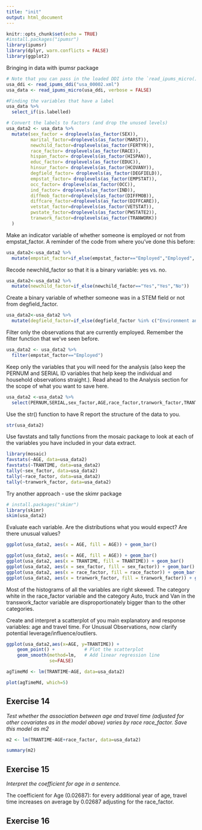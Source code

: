 ```yaml
---
title: "init"
output: html_document
---
```


```r
knitr::opts_chunk$set(echo = TRUE)
#install.packages("ipumsr")
library(ipumsr)
library(dplyr, warn.conflicts = FALSE)
library(ggplot2)
```

Bringing in data with ipumsr package

```r
# Note that you can pass in the loaded DDI into the `read_ipums_micro()`
usa_ddi <- read_ipums_ddi("usa_00002.xml")
usa_data <- read_ipums_micro(usa_ddi, verbose = FALSE)

#Finding the variables that have a label
usa_data %>%
  select_if(is.labelled)

# Convert the labels to factors (and drop the unused levels)
usa_data2 <- usa_data %>%
  mutate(sex_factor = droplevels(as_factor(SEX)),
         marital_factor=droplevels(as_factor(MARST)),
         newchild_factor=droplevels(as_factor(FERTYR)),
         race_factor= droplevels(as_factor(RACE)),
         hispan_factor= droplevels(as_factor(HISPAN)),
         educ_factor= droplevels(as_factor(EDUC)),
         hinsur_factor= droplevels(as_factor(HCOVANY)),
         degfield_factor= droplevels(as_factor(DEGFIELD)),
         empstat_factor= droplevels(as_factor(EMPSTAT)),
         occ_factor= droplevels(as_factor(OCC)),
         ind_factor= droplevels(as_factor(IND)),
         diffmob_factor=droplevels(as_factor(DIFFMOB)),
         diffcare_factor=droplevels(as_factor(DIFFCARE)),
         vetstat_factor=droplevels(as_factor(VETSTAT)),
         pwstate_factor=droplevels(as_factor(PWSTATE2)),
         tranwork_factor=droplevels(as_factor(TRANWORK))
  )
```

Make an indicator variable of whether someone is employed or not from empstat_factor. A reminder of the code from where you’ve done this before:

```r
usa_data2<-usa_data2 %>%
  mutate(empstat_factor=if_else(empstat_factor=="Employed","Employed", "Unemployed"))
```

Recode newchild_factor so that it is a binary variable: yes vs. no.

```r
usa_data2<-usa_data2 %>%
  mutate(newchild_factor=if_else(newchild_factor=="Yes","Yes","No"))
```

Create a binary variable of whether someone was in a STEM field or not from degfield_factor.

```r
usa_data2<-usa_data2 %>%
  mutate(degfield_factor=if_else(degfield_factor %in% c("Environment and Natural Resources", "Computer and Information Sciences", "Engineering", "Biology and Life Sciences", "Mathematics and Statistics", "Physical Sciences"),"STEM", "Not STEM"))
```

Filter only the observations that are currently employed. Remember the filter function that we’ve seen before.

```r
usa_data2 <- usa_data2 %>%
  filter(empstat_factor=="Employed")
```

Keep only the variables that you will need for the analysis (also keep the PERNUM and SERIAL ID variables that help keep the individual and household observations straight.). Read ahead to the Analysis section for the scope of what you want to save here.

```r
usa_data2 <-usa_data2 %>%
  select(PERNUM,SERIAL,sex_factor,AGE,race_factor,tranwork_factor,TRANTIME)
```

Use the str() function to have R report the structure of the data to you.
```r
str(usa_data2)
```

Use favstats and tally functions from the mosaic package to look at each of the variables you have included in your data extract.

```r
library(mosaic)
favstats(~AGE, data=usa_data2)
favstats(~TRANTIME, data=usa_data2)
tally(~sex_factor, data=usa_data2)
tally(~race_factor, data=usa_data2)
tally(~tranwork_factor, data=usa_data2)
```

Try another approach - use the skimr package

```r
# install.packages("skimr")
library(skimr)
skim(usa_data2)
```

Evaluate each variable. Are the distributions what you would expect? Are there unusual values?

```r
ggplot(usa_data2, aes(x = AGE, fill = AGE)) + geom_bar()
```
```r
ggplot(usa_data2, aes(x = AGE, fill = AGE)) + geom_bar()
ggplot(usa_data2, aes(x = TRANTIME, fill = TRANTIME)) + geom_bar()
ggplot(usa_data2, aes(x = sex_factor, fill = sex_factor)) + geom_bar()
ggplot(usa_data2, aes(x = race_factor, fill = race_factor)) + geom_bar()
ggplot(usa_data2, aes(x = tranwork_factor, fill = tranwork_factor)) + geom_bar()
```

Most of the histograms of all the variables are right skewed. The category white in the race_factor variable and the category Auto, truck and Van in the transwork_factor variable are disproportionately bigger than to the other categories.

Create and interpret a scatterplot of you main explanatory and response variables: age and travel time. For Unusual Observations, now clarify potential leverage/influence/outliers.

```r
ggplot(usa_data2,aes(x=AGE, y=TRANTIME)) +
    geom_point() +           # Plot the scatterplot
    geom_smooth(method=lm,   # Add linear regression line
                se=FALSE)

agTimeMd <- lm(TRANTIME~AGE, data=usa_data2)

plot(agTimeMd, which=5)
```

## Exercise 14 

*Test whether the association between age and travel time (adjusted for other covariates as in the model above) varies by race race_factor. Save this model as m2*

```r
m2 <- lm(TRANTIME~AGE+race_factor, data=usa_data2)

summary(m2)
```

## Exercise 15 

*Interpret the coefficient for age in a sentence.*

The coefficient for Age (0.02687): for every additional year of age, travel time increases on average by 0.02687 adjusting for the race_factor.

## Exercise 16


